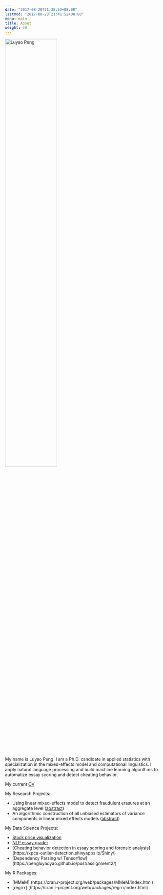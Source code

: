 ```yaml
---
date: "2017-08-20T21:38:52+08:00"
lastmod: "2017-08-28T21:41:52+08:00"
menu: main
title: About
weight: 50
---
```


<img src="/my_pic.jpg" alt="Luyao Peng" width="58%" height="60%">
 
My name is Luyao Peng. I am a Ph.D. candidate in applied statistics with specialization in the mixed-effects model and computational linguistics. I apply natural language processing and build machine learning algorithms to automatize essay scoring and detect cheating behavior. 

My current [CV](Resume_Luyao_Peng_DS.pdf)

My Research Projects:

* Using linear mixed-effects model to detect fraudulent erasures at an aggregate level (<a href="https://pengluyaoyao.github.io/post/using-linear-mixed-effects-model-to-detect-fraudulent-erasures-at-an-aggregate-level">abstract</a>)
* An algorithmic construction of all unbiased estimators of variance components in linear mixed effects models (<a href="https://pengluyaoyao.github.io/post/dissertation">abstract</a>)

My Data Science Projects:

* [Stock price visualization](https://luyao-tdi-milestone.herokuapp.com/)
* [NLP essay grader](https://easygrader.herokuapp.com/)
* [Cheating behavior detection in essay scoring and forensic analysis] (https://kpca-outlier-detection.shinyapps.io/Shiny/)
* [Dependency Parsing w/ Tensorflow] (https://pengluyaoyao.github.io/post/assignment2/)

My R Packages:

* [MMeM] (https://cran.r-project.org/web/packages/MMeM/index.html)
* [regrrr] (https://cran.r-project.org/web/packages/regrrr/index.html)


